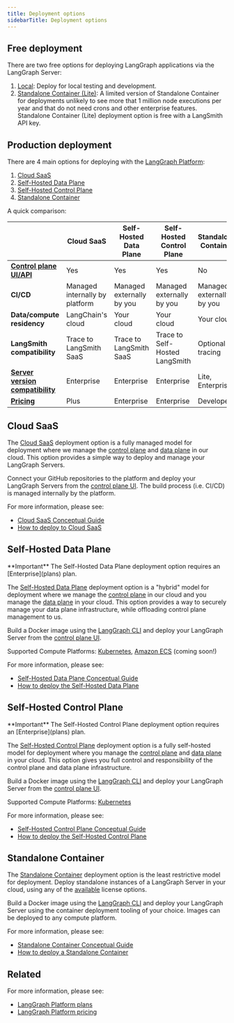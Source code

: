 ```yaml
---
title: Deployment options
sidebarTitle: Deployment options
---
```


## Free deployment

There are two free options for deploying LangGraph applications via the LangGraph Server:

1. [Local](local-server): Deploy for local testing and development. 
2. [Standalone Container (Lite)](langgraph_standalone_container): A limited version of Standalone Container for deployments unlikely to see more that 1 million node executions per year and that do not need crons and other enterprise features. Standalone Container (Lite) deployment option is free with a LangSmith API key.

## Production deployment

There are 4 main options for deploying with the [LangGraph Platform](langgraph_platform):

1. [Cloud SaaS](#cloud-saas)
2. [Self-Hosted Data Plane](#self-hosted-data-plane)
3. [Self-Hosted Control Plane](#self-hosted-control-plane)
4. [Standalone Container](#standalone-container)

A quick comparison:

|                      | **Cloud SaaS** | **Self-Hosted Data Plane** | **Self-Hosted Control Plane** | **Standalone Container** |
|----------------------|----------------|----------------------------|-------------------------------|--------------------------|
| **[Control plane UI/API](langgraph_control_plane)** | Yes | Yes | Yes | No |
| **CI/CD** | Managed internally by platform | Managed externally by you | Managed externally by you | Managed externally by you |
| **Data/compute residency** | LangChain's cloud | Your cloud | Your cloud | Your cloud |
| **LangSmith compatibility** | Trace to LangSmith SaaS | Trace to LangSmith SaaS | Trace to Self-Hosted LangSmith | Optional tracing |
| **[Server version compatibility](langgraph_server#server-versions)** | Enterprise | Enterprise | Enterprise | Lite, Enterprise |
| **[Pricing](https://www.langchain.com/pricing-langgraph-platform)** | Plus | Enterprise | Enterprise | Developer |

## Cloud SaaS

The [Cloud SaaS](langgraph_cloud) deployment option is a fully managed model for deployment where we manage the [control plane](langgraph_control_plane) and [data plane](langgraph_data_plane) in our cloud. This option provides a simple way to deploy and manage your LangGraph Servers.

Connect your GitHub repositories to the platform and deploy your LangGraph Servers from the [control plane UI](langgraph_control_plane#control-plane-ui). The build process (i.e. CI/CD) is managed internally by the platform.

For more information, please see:

* [Cloud SaaS Conceptual Guide](langgraph_cloud)
* [How to deploy to Cloud SaaS](cloud)

## Self-Hosted Data Plane

<Info>
  **Important**
  The Self-Hosted Data Plane deployment option requires an [Enterprise](plans) plan.
</Info>

The [Self-Hosted Data Plane](langgraph_self_hosted_data_plane) deployment option is a "hybrid" model for deployment where we manage the [control plane](langgraph_control_plane) in our cloud and you manage the [data plane](langgraph_data_plane) in your cloud. This option provides a way to securely manage your data plane infrastructure, while offloading control plane management to us.

Build a Docker image using the [LangGraph CLI](langgraph_cli) and deploy your LangGraph Server from the [control plane UI](langgraph_control_plane#control-plane-ui).

Supported Compute Platforms: [Kubernetes](https://kubernetes.io/), [Amazon ECS](https://aws.amazon.com/ecs/) (coming soon!)

For more information, please see:

* [Self-Hosted Data Plane Conceptual Guide](langgraph_self_hosted_data_plane)
* [How to deploy the Self-Hosted Data Plane](self_hosted_data_plane)

## Self-Hosted Control Plane

<Info>
  **Important**
  The Self-Hosted Control Plane deployment option requires an [Enterprise](plans) plan.
</Info>

The [Self-Hosted Control Plane](langgraph_self_hosted_control_plane) deployment option is a fully self-hosted model for deployment where you manage the [control plane](langgraph_control_plane) and [data plane](langgraph_data_plane) in your cloud. This option gives you full control and responsibility of the control plane and data plane infrastructure.

Build a Docker image using the [LangGraph CLI](langgraph_cli) and deploy your LangGraph Server from the [control plane UI](langgraph_control_plane#control-plane-ui).

Supported Compute Platforms: [Kubernetes](https://kubernetes.io/)

For more information, please see:

* [Self-Hosted Control Plane Conceptual Guide](langgraph_self_hosted_control_plane)
* [How to deploy the Self-Hosted Control Plane](self_hosted_control_plane)

## Standalone Container

The [Standalone Container](langgraph_standalone_container) deployment option is the least restrictive model for deployment. Deploy standalone instances of a LangGraph Server in your cloud, using any of the [available](plans) license options.

Build a Docker image using the [LangGraph CLI](langgraph_cli) and deploy your LangGraph Server using the container deployment tooling of your choice. Images can be deployed to any compute platform.

For more information, please see:

* [Standalone Container Conceptual Guide](langgraph_standalone_container)
* [How to deploy a Standalone Container](standalone_container)

## Related

For more information, please see:

* [LangGraph Platform plans](plans)
* [LangGraph Platform pricing](https://www.langchain.com/langgraph-platform-pricing)

